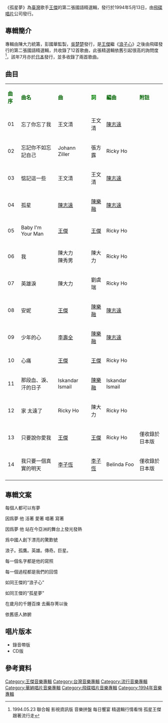{{Infobox album <!-- See Wikipedia:WikiProject_Albums -->
| name       = 孤星夢
| type       = [[精選輯|精選輯]]
| artist     = [[王傑_(歌手)|王傑]]
| cover      = Dave_wang_d.jpg
<!-- 未知參數 | background = orange -->
| released   = 1994年5月13日
| recorded   = 1987年-1994年
| genre      = [[國語流行音樂|國語流行音樂]]
| label      = [[飛碟唱片|飛碟唱片]]
| prev_title = [[只要說你愛我|只要說你愛我]]
| prev_year  = 1994 <!-- 1月20日 -->
| next_title = [[候鳥_(王傑專輯)|候鳥]]
| next_year  = 1994 <!-- 7月11日 -->
}}
《孤星夢》為[[臺灣|臺灣]]歌手[[王傑_(歌手)|王傑]]的第二張國語精選輯，發行於1994年5月13日，由[[飛碟唱片|飛碟唱片]]公司發行。

==專輯簡介==
專輯由陳大力統籌，彭國華監製，[[吳楚楚|吳楚楚]]發行，是[[王傑_(歌手)|王傑]]繼《[[浪子心|浪子心]]》之後由飛碟發行的第二張國語精選輯，共收錄了12首歌曲，此張精選輯依舊引起很高的詢問度<ref>1994.05.23 聯合報 影視資訊版 音樂拼盤 每日饗宴 精選輯行情看悄 孤星王傑跟著流行走</ref>，該年7月亦於[[日本|日本]]發行，並多收錄了兩首歌曲。
==曲目==
{| class="wikitable"
|-
| <font color=darkgreen>'''曲序'''</font> || <font color=darkgreen>'''曲名'''</font> || <font 

color=darkgreen>'''曲'''</font> || <font color=green>'''詞'''</font> || <font color=darkgreen>'''編曲'''</font> || 

<font color=darkgreen>'''附註'''</font> 
|-
| 01 || 忘了你忘了我 || 王文清  ||王文清  ||  [[陳志遠|陳志遠]] || 
|-
| 02 || 忘記你不如忘記自己 || Johann Ziller || 張方露 ||  Ricky Ho ||
|-
| 03 || 惦記這一些 || 王文清 || 王文清 || [[陳志遠|陳志遠]]  || 
|-
| 04 || 孤星 ||[[陳志遠|陳志遠]] || [[陳樂融|陳樂融]] ||  [[陳志遠|陳志遠]] ||
|-
| 05 || Baby I'm Your Man  || [[王傑_(歌手)|王傑]] || [[王傑_(歌手)|王傑]] || Ricky Ho || 
|-
| 06 || 我  || 陳大力<br>陳秀男 || 陳大力 || Ricky Ho ||
|-
| 07 || 英雄淚 || 陳大力|| 劉虞瑞 || Ricky Ho || 
|-
| 08 || 安妮 || [[王傑_(歌手)|王傑]] || [[陳樂融|陳樂融]] ||  [[陳志遠|陳志遠]] || 
|-
| 09 || 少年的心 ||  [[李壽全|李壽全]] || [[陳樂融|陳樂融]] ||  [[陳志遠|陳志遠]] || 
|-
| 10 || 心痛 || [[王傑_(歌手)|王傑]] || [[王傑_(歌手)|王傑]]   ||Ricky Ho || 
|-
| 11 || 那段血、淚、汗的日子 || Iskandar Ismail  || [[陳樂融|陳樂融]]   ||Iskandar Ismail || 
|-
| 12 || 家 太遠了 || Ricky Ho  ||  陳大力  ||Ricky Ho || 
|-
| 13 || 只要說你愛我 || [[王傑_(歌手)|王傑]]  ||  [[王傑_(歌手)|王傑]]  ||Ricky Ho || 僅收錄於日本版
|-
| 14 || 我只要一個真實的明天 || [[李子恆|李子恆]]  ||  [[李子恆|李子恆]]  ||Belinda Foo || 僅收錄於日本版
|-
|}
==專輯文案==

每個人都可以有夢

因爲夢 他 活著 愛著 唱著 寫著

因爲夢 他 站在今亞洲的舞台上發光發熱

爲中國人創下漂亮的驚歎號

浪子。孤鷹。英雄。傳奇。巨星。

每一個名字都是他的寫照

每一個過程都是我們的回憶

如同王傑的“浪子心”

如同王傑的“孤星夢”

在歲月的千錘百煉 去蕪存菁以後

依舊感人肺腑

== 唱片版本 ==
* 錄音帶版
* CD版
==參考資料==
{{reflist}}

{{王傑 (歌手)}}

[[Category:王傑音樂專輯|Category:王傑音樂專輯]]
[[Category:台灣音樂專輯|Category:台灣音樂專輯]]
[[Category:流行音樂專輯|Category:流行音樂專輯]]
[[Category:華納唱片音樂專輯|Category:華納唱片音樂專輯]]
[[Category:飛碟唱片音樂專輯|Category:飛碟唱片音樂專輯]]
[[Category:1994年音樂專輯|Category:1994年音樂專輯]]